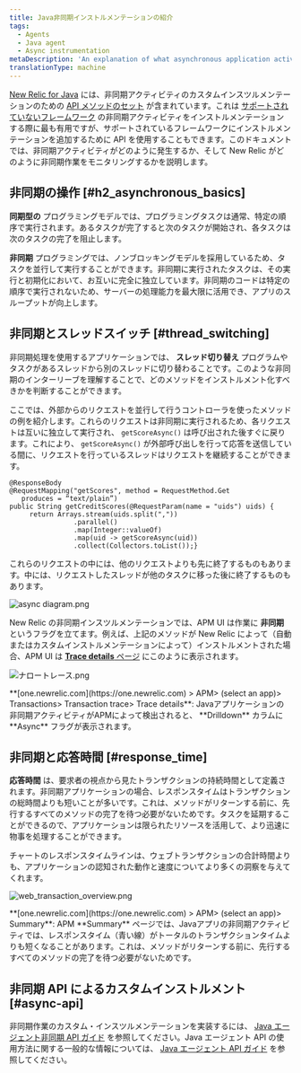 ```yaml
---
title: Java非同期インストルメンテーションの紹介
tags:
  - Agents
  - Java agent
  - Async instrumentation
metaDescription: 'An explanation of what asynchronous application activity is, and how it impacts New Relic performance monitoring of Java applications.'
translationType: machine
---
```


[New Relic for Java](/docs/agents/java-agent/getting-started/introduction-new-relic-java) には、非同期アクティビティのカスタムインスツルメンテーションのための [API メソッドのセット](/docs/agents/java-agent/java-agent-api/java-agent-api-asynchronous-applications) が含まれています。これは [サポートされていないフレームワーク](/docs/agents/java-agent/getting-started/compatibility-requirements-java-agent#frameworks) の非同期アクティビティをインストルメンテーションする際に最も有用ですが、サポートされているフレームワークにインストルメンテーションを追加するために API を使用することもできます。このドキュメントでは、非同期アクティビティがどのように発生するか、そして New Relic がどのように非同期作業をモニタリングするかを説明します。

## 非同期の操作 [#h2_asynchronous_basics]

**同期型の** プログラミングモデルでは、プログラミングタスクは通常、特定の順序で実行されます。あるタスクが完了すると次のタスクが開始され、各タスクは次のタスクの完了を阻止します。

**非同期** プログラミングでは、ノンブロッキングモデルを採用しているため、タスクを並行して実行することができます。非同期に実行されたタスクは、その実行と初期化において、お互いに完全に独立しています。非同期のコードは特定の順序で実行されないため、サーバーの処理能力を最大限に活用でき、アプリのスループットが向上します。

## 非同期とスレッドスイッチ [#thread_switching]

非同期処理を使用するアプリケーションでは、 **スレッド切り替え** プログラムやタスクがあるスレッドから別のスレッドに切り替わることです。このような非同期のインターリーブを理解することで、どのメソッドをインストルメント化すべきかを判断することができます。

ここでは、外部からのリクエストを並行して行うコントローラを使ったメソッドの例を紹介します。これらのリクエストは非同期に実行されるため、各リクエストは互いに独立して実行され、 `getScoreAsync()` は呼び出された後すぐに戻ります。これにより、 `getScoreAsync()` が外部呼び出しを行って応答を送信している間に、リクエストを行っているスレッドはリクエストを継続することができます。

```
@ResponseBody
@RequestMapping("getScores", method = RequestMethod.Get
   produces = “text/plain”)
public String getCreditScores(@RequestParam(name = "uids") uids) {
     return Arrays.stream(uids.split(","))
                .parallel()
                .map(Integer::valueOf)
                .map(uid -> getScoreAsync(uid))
                .collect(Collectors.toList());}
```

これらのリクエストの中には、他のリクエストよりも先に終了するものもあります。中には、リクエストしたスレッドが他のタスクに移った後に終了するものもあります。

![async diagram.png](src/images/sZ6-I4x5BDSDspRS_G7Hefg.png 'async diagram.png')

New Relic の非同期インスツルメンテーションでは、APM UI は作業に **非同期** というフラグを立てます。例えば、上記のメソッドが New Relic によって（自動またはカスタムインストルメンテーションによって）インストルメントされた場合、APM UI は [**Trace details** ページ](/docs/apm/transactions/transaction-traces/transaction-trace-details) にこのように表示されます。

![ナロートレース.png](src/images/narrow-trace.png 'ナロートレース.png')

<figcaption>
  **[one.newrelic.com](https://one.newrelic.com) > APM> (select an app)>
  Transactions> Transaction trace> Trace details**:
  Javaアプリケーションの非同期アクティビティがAPMによって検出されると、
  **Drilldown** カラムに **Async** フラグが表示されます。
</figcaption>

## 非同期と応答時間 [#response_time]

**応答時間** は、要求者の視点から見たトランザクションの持続時間として定義されます。非同期アプリケーションの場合、レスポンスタイムはトランザクションの総時間よりも短いことが多いです。これは、メソッドがリターンする前に、先行するすべてのメソッドの完了を待つ必要がないためです。タスクを延期することができるので、アプリケーションは限られたリソースを活用して、より迅速に物事を処理することができます。

チャートのレスポンスタイムラインは、ウェブトランザクションの合計時間よりも、アプリケーションの認知された動作と速度についてより多くの洞察を与えてくれます。

![web_transaction_overview.png](src/images/web_transaction_overview.png 'web_transaction_overview.png')

<figcaption>
  **[one.newrelic.com](https://one.newrelic.com) > APM> (select an app)>
  Summary**: APM **Summary**
  ページでは、Javaアプリの非同期アクティビティでは、レスポンスタイム（青い線）がトータルのトランザクションタイムよりも短くなることがあります。これは、メソッドがリターンする前に、先行するすべてのメソッドの完了を待つ必要がないためです。
</figcaption>

## 非同期 API によるカスタムインストルメント [#async-api]

非同期作業のカスタム・インスツルメンテーションを実装するには、 [Java エージェント非同期 API ガイド](/docs/agents/java-agent/java-agent-api/java-agent-asynchronous-api-guide) を参照してください。Java エージェント API の使用方法に関する一般的な情報については、 [Java エージェント API ガイド](/docs/agents/java-agent/custom-instrumentation/java-agent-api-guide) を参照してください。
